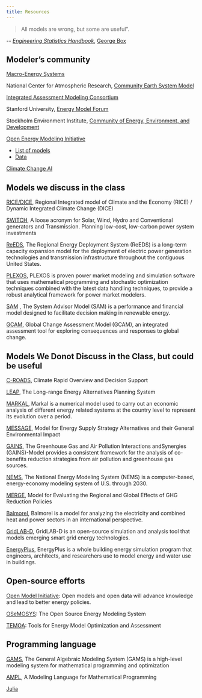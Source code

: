 ```yaml
---
title: Resources
---
```


>All models are wrong, but some are useful”.

\-- [_Engineering Statistics Handbook_](https://www.itl.nist.gov/div898/handbook/apr/section2/apr24.htm), [George Box](https://en.wikipedia.org/wiki/George_E._P._Box)


## Modeler’s community

[Macro-Energy Systems](https://www.macroenergysystems.org/)

National Center for Atmospheric Research, [Community Earth System Model](https://www.cesm.ucar.edu/)

[Integrated Assessment Modeling Consortium](https://www.iamconsortium.org/)

Stanford University, [Energy Model Forum](https://emf.stanford.edu/)

Stockholm Environment Institute, [Community of Energy, Environment, and Development](https://leap.sei.org/)

[Open Energy Modeling Initiative](https://forum.openmod.org/)

- [List of models](https://wiki.openmod-initiative.org/wiki/Open_Models)
- [Data](https://wiki.openmod-initiative.org/wiki/Data)

[Climate Change AI](https://www.climatechange.ai/)


## Models we discuss in the class

[RICE/DICE](https://nordhaus.econ.yale.edu/dicemodels.htm), Regional Integrated model of Climate and the Economy (RICE) / Dynamic Integrated Climate Change (DICE)

[SWITCH](https://www.switch-model.org), A loose acronym for Solar, Wind, Hydro and Conventional generators and Transmission. Planning low-cost, low-carbon power system investments

[ReEDS](https://www.nrel.gov/analysis/reeds/), The Regional Energy Deployment System (ReEDS) is a long-term capacity expansion model for the deployment of electric power generation technologies and transmission infrastructure throughout the contiguous United States.

[PLEXOS](https://www.energyexemplar.com/plexos), PLEXOS is proven power market modeling and simulation software that uses mathematical programming and stochastic optimization techniques combined with the latest data handling techniques, to provide a robust analytical framework for power market modelers.

[SAM](https://sam.nrel.gov) , The System Advisor Model (SAM) is a performance and financial model designed to facilitate decision making in renewable energy.

[GCAM](https://www.globalchange.umd.edu/gcam), Global Change Assessment Model (GCAM), an integrated assessment tool for exploring consequences and responses to global change.


## Models We Donot Discuss in the Class, but could be useful

[C-ROADS](https://www.climateinteractive.org/simulations), Climate Rapid Overview and Decision Support

[LEAP](https://leap.sei.org/), The Long-range Energy Alternatives Planning System

[MARKAL](https://iea-etsap.org/index.php/etsaptool/model-generators/markal), Markal is a numerical model used to carry out an economic analysis of different energy related systems at the country level to represent its evolution over a period.

[MESSAGE](https://webarchive.iiasa.ac.at), Model for Energy Supply Strategy Alternatives and their General Environmental Impact

[GAINS](https://gains.iiasa.ac.at/models), The Greenhouse Gas and Air Pollution Interactions andSynergies (GAINS)-Model provides a consistent framework for the analysis of co-benefits reduction strategies from air pollution and greenhouse gas sources.

[NEMS](https://www.eia.gov), The National Energy Modeling System (NEMS) is a computer-based, energy-economy modeling system of U.S. through 2030.

[MERGE](https://eea.epri.com/models.html#tab=1), Model for Evaluating the Regional and Global Effects of GHG Reduction Policies

[Balmorel](https://www.balmorel.com), Balmorel is a model for analyzing the electricity and combined heat and power sectors in an international perspective.

[GridLAB-D](https://www.gridlabd.org), GridLAB-D is an open-source simulation and analysis tool that models emerging smart grid energy technologies.

[EnergyPlus](https://apps1.eere.energy.gov), EnergyPlus is a whole building energy simulation program that engineers, architects, and researchers use to model energy and water use in buildings.


## Open-source efforts

[Open Model Initiative](https://openmod-initiative.org): Open models and open data will advance knowledge and lead to better energy policies.

[OSeMOSYS](https://www.osemosys.org): The Open Source Energy Modeling System

[TEMOA](https://www.temoaproject.org): Tools for Energy Model Optimization and Assessment

   

## Programming language


[GAMS](https://www.gams.com), The General Algebraic Modeling System (GAMS) is a high-level modeling system for mathematical programming and optimization

[AMPL](https://www.ampl.com), A Modeling Language for Mathematical Programming

[Julia](https://juliacomputing.com/industries/energy/) 
